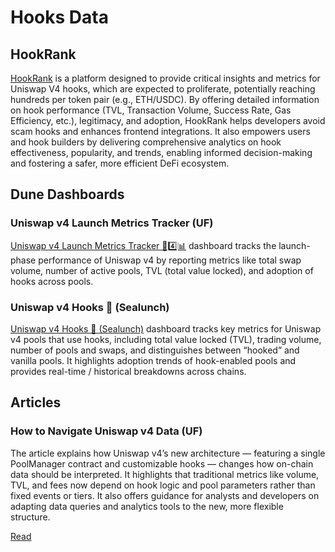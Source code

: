 # Hooks Data

## HookRank

[HookRank](https://hookrank.io/) is a platform designed to provide critical insights and metrics for Uniswap V4 hooks, which are expected to proliferate, potentially reaching hundreds per token pair (e.g., ETH/USDC). By offering detailed information on hook performance (TVL, Transaction Volume, Success Rate, Gas Efficiency, etc.), legitimacy, and adoption, HookRank helps developers avoid scam hooks and enhances frontend integrations. It also empowers users and hook builders by delivering comprehensive analytics on hook effectiveness, popularity, and trends, enabling informed decision-making and fostering a safer, more efficient DeFi ecosystem.

## Dune Dashboards

### Uniswap v4 Launch Metrics Tracker (UF)

[Uniswap v4 Launch Metrics Tracker 🦄4️⃣📊](https://dune.com/uniswap_fnd/v4-launch-metrics-tracker) dashboard tracks the launch-phase performance of Uniswap v4 by reporting metrics like total swap volume, number of active pools, TVL (total value locked), and adoption of hooks across pools.

### Uniswap v4 Hooks 🌊 (Sealunch)

[Uniswap v4 Hooks 🌊 (Sealunch)](https://dune.com/sealaunch/uniswap-v4-hooks) dashboard tracks key metrics for Uniswap v4 pools that use hooks, including total value locked (TVL), trading volume, number of pools and swaps, and distinguishes between “hooked” and vanilla pools. It highlights adoption trends of hook-enabled pools and provides real-time / historical breakdowns across chains.

## Articles

### How to Navigate Uniswap v4 Data (UF)

The article explains how Uniswap v4’s new architecture — featuring a single PoolManager contract and customizable hooks — changes how on-chain data should be interpreted. It highlights that traditional metrics like volume, TVL, and fees now depend on hook logic and pool parameters rather than fixed events or tiers. It also offers guidance for analysts and developers on adapting data queries and analytics tools to the new, more flexible structure.

[Read](https://uniswapfoundation.mirror.xyz/c7LDDTWhC2ry6gp0nGqcSKHvNHosJmhPQ-ZuIxqeB2I)
